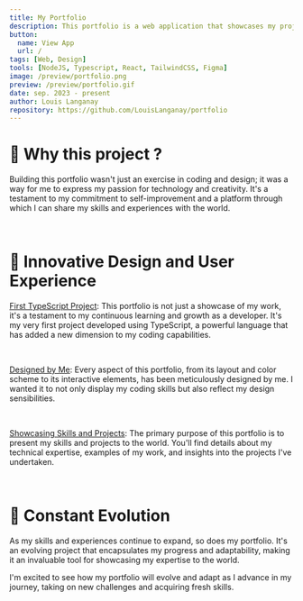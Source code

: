 ```yaml
---
title: My Portfolio
description: This portfolio is a web application that showcases my projects, skills, and experiences.
button:
  name: View App
  url: /
tags: [Web, Design]
tools: [NodeJS, Typescript, React, TailwindCSS, Figma]
image: /preview/portfolio.png
preview: /preview/portfolio.gif
date: sep. 2023 - present
author: Louis Langanay
repository: https://github.com/LouisLanganay/portfolio
---
```


# 📌 Why this project ?

Building this portfolio wasn't just an exercise in coding and design; it was a way for me to express my passion for technology and creativity. It's a testament to my commitment to self-improvement and a platform through which I can share my skills and experiences with the world.

&nbsp;

# 📝 Innovative Design and User Experience

<u>First TypeScript Project</u>: This portfolio is not just a showcase of my work, it's a testament to my continuous learning and growth as a developer. It's my very first project developed using TypeScript, a powerful language that has added a new dimension to my coding capabilities.

&nbsp;

<u>Designed by Me</u>: Every aspect of this portfolio, from its layout and color scheme to its interactive elements, has been meticulously designed by me. I wanted it to not only display my coding skills but also reflect my design sensibilities.

&nbsp;

<u>Showcasing Skills and Projects</u>: The primary purpose of this portfolio is to present my skills and projects to the world. You'll find details about my technical expertise, examples of my work, and insights into the projects I've undertaken.

&nbsp;

# 🚀 Constant Evolution

As my skills and experiences continue to expand, so does my portfolio. It's an evolving project that encapsulates my progress and adaptability, making it an invaluable tool for showcasing my expertise to the world.

I'm excited to see how my portfolio will evolve and adapt as I advance in my journey, taking on new challenges and acquiring fresh skills.